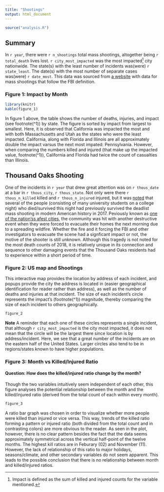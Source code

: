 ---
title: "Shootings"
output: html_document
---

```{r setup, include=FALSE}
source("analysis.R")
```

## Summary

In `r year`, there were `r n_shootings` total mass shootings, altogether being `r total_death` lives lost. `r city_most_impacted` was the most impacted[^1] city nationwide. The state(s) with the least number of incidents was(were) `r state_least`. The date(s) with the most number of separate cases was(were) `r date_most`. This data was sourced from [a website]("http://www.shootingtracker.com/") with data for mass shootings that follow the FBI definition.

[^1]: Impact is defined as the sum of killed and injured counts for the variable mentioned.

### Figure 1: Impact by Month

```{r table, echo=FALSE}
library(knitr)
kable(figure_1)
```

In figure 1 above, the table shows the number of deaths, injuries, and impact (see footnote\(^1\)) by state. The figure is sorted by impact from largest to smallest. Here, it is observed that California was impacted the most and with both Massachusetts and Utah as the states who were the least impacted. California, along with Florida and Illinois are all approximately double the impact varsus the next most impated: Pennsylvania. However, when comparing the numbers killed and injured (that make up the impacted value, footnote\(^1\)), California and Florida had twice the count of casualties than Illinois. 

## Thousand Oaks Shooting

One of the incidents in `r year` that drew great attention was on `r thous_date` at a bar in `r thous_city`, `r thous_state`. Not only were there `r thous_n_killed` killed and `r thous_n_injured` injured, but it was [noted]("https://www.washingtonpost.com/nation/2018/11/27/investigators-still-seeking-motive-thousand-oaks-shooting/") that several of the people (consisting of many university students on a college night) who died/survived this night had previously survived the deadlist mass shooting in modern American history in 2017. Peviously known as [one of the nation'ss afest cities]("https://www.cnn.com/2018/11/09/us/california-thousand-oaks-shooting-how-it-unfolded/index.html"), the community was hit with another destructive event when they were forced to evacuate their homes the next morning due to a spreading wildfire. Whether the fire and it forcing the FBI and other investigators to evacuate the scene had a signficant impact or not, the motive of the shooter is still unknown. Although this tragedy is not noted for the most death counts of 2018, it is relatively unique in its connection and sequence to other damaging events that the Thousand Oaks residents had to experience within a short period of time.

### Figure 2: US map and Shootings
 
This interactive map provides the location by address of each incident, and popups provide the city the address is located in (easier geographical identification for reader rather than address), as well as the number of deaths and injuries at that incident. The size of each incident's circle represents the impact's (footnote\(^1\)) magnitude, thereby comparing the size of each incident to others geographically.
 
```{r figure_2, echo=FALSE}
figure_2
```
 
**Note** A reminder that each one of these circles represents a single incident, that although `r city_most_impacted` is the city most impacted, it does not mean that the circle will be the largest there since location is by address/incident. Here, we see that a great number of the incidents are on the eastern half of the United States. Larger circles also tend to be in regions/states known to have higher populations. 

### Figure 3: Month vs Killed/Injured Ratio

#### Question: How does the killed/injured ratio change by the month?

Though the two variables intuitively seem independent of each other, this figure analyses the potential relationship between the month and the killed/injured ratio (derived from the total count of each within every month).

```{r figure_3, echo=FALSE}
figure_3
```

A ratio bar graph was chosen in order to visualize whether more people were killed than injured or vice versa. This way, trends of the killed ratio forming a pattern or injured ratio (both divided from the total count and in contrasting colors) are more obvious to the reader. As seen in the plot, however, there is no clear pattern besides the fact that the data seems approximately symmetrical across the vertical half-point of the twelve months. The highest kill ratios are in Feburary (02) and November (11). However, the lack of relationship of this ratio to major holidays, seasons/climate, and other secondary variables do not seem apparent. This leads to the possible conclusion that there is no relationship between month and killed/injured ratios.
